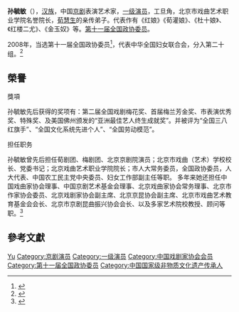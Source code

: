 {{copyedit|time=2020-04-27T06:52:10+00:00}}
'''孙毓敏'''（{{bd|1940年||}}），[[汉族|汉族]]，中国[[京剧|京剧]]表演艺术家，[[一级演员|一级演员]]，工旦角，北京市戏曲艺术职业学院名誉院长，[[荀慧生|荀慧生]]的亲传弟子。代表作有《红娘》《荀灌娘》、《杜十娘》、《红楼二尤》、《金玉奴》等。[[第十一届全国政协委员|第十一届全国政协委员]]。

2008年，当选第十一届全国政协委员<ref>{{cite news|title=第十一届全国政协委员名单|url=http://www.indaa.com.cn/zt/2009qglh/zxzs/200903/t20090303_127573.html|accessdate=2013-04-09|newspaper=新华社北京1月25日电 中国人民政治协商会议第十一届全国委员会委员名单(共2237人，2008年1月25日政协第十届全国委员会常务委员会第二十次会议通过)|date=2008年1月25日|deadurl=yes|archiveurl=https://web.archive.org/web/20130928014403/http://www.indaa.com.cn/zt/2009qglh/zxzs/200903/t20090303_127573.html|archivedate=2013年9月28日}}</ref>，代表中华全国妇女联合会，分入第二十组。<ref>{{cite news|title=全国政协信息-孙毓敏|url=http://www.cppcc.gov.cn/CMS/wylibary/showJcwyxtInfoWylibary.action?tabJcwyxt.guid=11W0006160&wytype=wjwy|accessdate=2013-04-11|newspaper=全国政协委员会}}</ref>

== 榮譽 ==
; 獎項
孙毓敏先后获得的奖项有：第二届全国戏剧梅花奖、首届梅兰芳金奖、市表演优秀奖、特殊奖、及美国佛州颁发的“亚洲最佳艺人终生成就奖”。并被评为“全国三八红旗手”、“全国文化系统先进个人”、“全国劳动模范”。
; 担任职务
孙毓敏曾先后担任荀剧团、梅剧团、北京京剧院演员；北京市戏曲（艺术）学校校长、党委书记；北京戏曲艺术职业学院院长；市人大常务委员，全国政协委员，人大代表、中国农工民主党中央委员、妇女工作部副主任等职。
多年来她还担任中国戏曲家协会理事、中国京剧艺术基金会理事、北京戏曲家协会常务理事、北京市作家协会委员、北京戏剧家协会副主席、北京京昆协会副主席、北京市戏曲艺术教育基金会会长、北京市京剧昆曲振兴协会会长、以及多家艺术院校教授、顾问等职。<ref>{{Cite web |url=http://www.china.com.cn/culture/zhuanti/60whrw/2009-07/15/content_18140025.htm |title=最有影响力文化人物网络评选— 孙毓敏简介 |access-date=2020-04-20 |archive-date=2014-03-18 |archive-url=https://web.archive.org/web/20140318024852/http://www.china.com.cn/culture/zhuanti/60whrw/2009-07/15/content_18140025.htm |dead-url=no }}</ref>
== 參考文獻 ==
{{reflist}}

{{中國戲劇梅花獎}}
{{中国戏剧家协会第五届理事会}}
{{中国戏剧家协会第六届理事会}}

{{Authority control}}
{{DEFAULTSORT:Sun孙}}
[[Category:孙姓|Yu]]
[[Category:京剧演员|Category:京剧演员]]
[[Category:一级演员|Category:一级演员]]
[[Category:中国戏剧家协会会员|Category:中国戏剧家协会会员]]
[[Category:第十一届全国政协委员|Category:第十一届全国政协委员]]
[[Category:中国国家级非物质文化遗产传承人|Category:中国国家级非物质文化遗产传承人]]